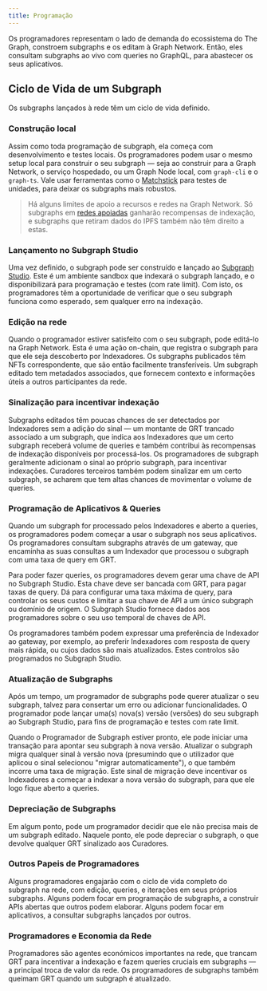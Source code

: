 ```yaml
---
title: Programação
---
```


Os programadores representam o lado de demanda do ecossistema do The Graph, constroem subgraphs e os editam à Graph Network. Então, eles consultam subgraphs ao vivo com queries no GraphQL, para abastecer os seus aplicativos.

## Ciclo de Vida de um Subgraph

Os subgraphs lançados à rede têm um ciclo de vida definido.

### Construção local

Assim como toda programação de subgraph, ela começa com desenvolvimento e testes locais. Os programadores podem usar o mesmo setup local para construir o seu subgraph — seja ao construir para a Graph Network, o serviço hospedado, ou um Graph Node local, com `graph-cli` e o `graph-ts`. Vale usar ferramentas como o [Matchstick](https://github.com/LimeChain/matchstick) para testes de unidades, para deixar os subgraphs mais robustos.

> Há alguns limites de apoio a recursos e redes na Graph Network. Só subgraphs em [redes apoiadas](/developing/supported-networks) ganharão recompensas de indexação, e subgraphs que retiram dados do IPFS também não têm direito a estas.

### Lançamento no Subgraph Studio

Uma vez definido, o subgraph pode ser construído e lançado ao [Subgraph Studio](/deploying/subgraph-studio-faqs/). Este é um ambiente sandbox que indexará o subgraph lançado, e o disponibilizará para programação e testes (com rate limit). Com isto, os programadores têm a oportunidade de verificar que o seu subgraph funciona como esperado, sem qualquer erro na indexação.

### Edição na rede

Quando o programador estiver satisfeito com o seu subgraph, pode editá-lo na Graph Network. Esta é uma ação on-chain, que registra o subgraph para que ele seja descoberto por Indexadores. Os subgraphs publicados têm NFTs correspondente, que são então facilmente transferíveis. Um subgraph editado tem metadados associados, que fornecem contexto e informações úteis a outros participantes da rede.

### Sinalização para incentivar indexação

Subgraphs editados têm poucas chances de ser detectados por Indexadores sem a adição do sinal — um montante de GRT trancado associado a um subgraph, que indica aos Indexadores que um certo subgraph receberá volume de queries e também contribui às recompensas de indexação disponíveis por processá-los. Os programadores de subgraph geralmente adicionam o sinal ao próprio subgraph, para incentivar indexações. Curadores terceiros também podem sinalizar em um certo subgraph, se acharem que tem altas chances de movimentar o volume de queries.

### Programação de Aplicativos & Queries

Quando um subgraph for processado pelos Indexadores e aberto a queries, os programadores podem começar a usar o subgraph nos seus aplicativos. Os programadores consultam subgraphs através de um gateway, que encaminha as suas consultas a um Indexador que processou o subgraph com uma taxa de query em GRT.

Para poder fazer queries, os programadores devem gerar uma chave de API no Subgraph Studio. Esta chave deve ser bancada com GRT, para pagar taxas de query. Dá para configurar uma taxa máxima de query, para controlar os seus custos e limitar a sua chave de API a um único subgraph ou domínio de origem. O Subgraph Studio fornece dados aos programadores sobre o seu uso temporal de chaves de API.

Os programadores também podem expressar uma preferência de Indexador ao gateway, por exemplo, ao preferir Indexadores com resposta de query mais rápida, ou cujos dados são mais atualizados. Estes controlos são programados no Subgraph Studio.

### Atualização de Subgraphs

Após um tempo, um programador de subgraphs pode querer atualizar o seu subgraph, talvez para consertar um erro ou adicionar funcionalidades. O programador pode lançar uma(s) nova(s) versão (versões) do seu subgraph ao Subgraph Studio, para fins de programação e testes com rate limit.

Quando o Programador de Subgraph estiver pronto, ele pode iniciar uma transação para apontar seu subgraph à nova versão. Atualizar o subgraph migra qualquer sinal à versão nova (presumindo que o utilizador que aplicou o sinal selecionou "migrar automaticamente"), o que também incorre uma taxa de migração. Este sinal de migração deve incentivar os Indexadores a começar a indexar a nova versão do subgraph, para que ele logo fique aberto a queries.

### Depreciação de Subgraphs

Em algum ponto, pode um programador decidir que ele não precisa mais de um subgraph editado. Naquele ponto, ele pode depreciar o subgraph, o que devolve qualquer GRT sinalizado aos Curadores.

### Outros Papeis de Programadores

Alguns programadores engajarão com o ciclo de vida completo do subgraph na rede, com edição, queries, e iterações em seus próprios subgraphs. Alguns podem focar em programação de subgraphs, a construir APIs abertas que outros podem elaborar. Alguns podem focar em aplicativos, a consultar subgraphs lançados por outros.

### Programadores e Economia da Rede

Programadores são agentes económicos importantes na rede, que trancam GRT para incentivar a indexação e fazem queries cruciais em subgraphs — a principal troca de valor da rede. Os programadores de subgraphs também queimam GRT quando um subgraph é atualizado.
